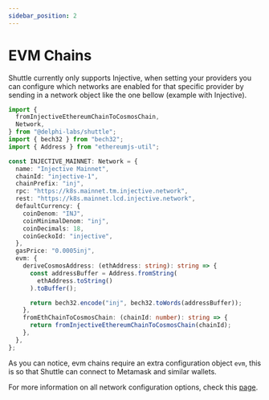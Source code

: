 ```yaml
---
sidebar_position: 2
---
```


# EVM Chains

Shuttle currently only supports Injective, when setting your providers you can configure which networks are enabled for that specific provider by sending in a network object like the one bellow (example with Injective).

```ts
import {
  fromInjectiveEthereumChainToCosmosChain,
  Network,
} from "@delphi-labs/shuttle";
import { bech32 } from "bech32";
import { Address } from "ethereumjs-util";

const INJECTIVE_MAINNET: Network = {
  name: "Injective Mainnet",
  chainId: "injective-1",
  chainPrefix: "inj",
  rpc: "https://k8s.mainnet.tm.injective.network",
  rest: "https://k8s.mainnet.lcd.injective.network",
  defaultCurrency: {
    coinDenom: "INJ",
    coinMinimalDenom: "inj",
    coinDecimals: 18,
    coinGeckoId: "injective",
  },
  gasPrice: "0.0005inj",
  evm: {
    deriveCosmosAddress: (ethAddress: string): string => {
      const addressBuffer = Address.fromString(
        ethAddress.toString()
      ).toBuffer();

      return bech32.encode("inj", bech32.toWords(addressBuffer));
    },
    fromEthChainToCosmosChain: (chainId: number): string => {
      return fromInjectiveEthereumChainToCosmosChain(chainId);
    },
  },
};
```

As you can notice, evm chains require an extra configuration object `evm`, this is so that Shuttle can connect to Metamask and similar wallets.

For more information on all network configuration options, check this [page](../../api/type-definitions/network).
